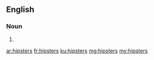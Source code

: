 ==English==

===Noun===
{{head|en|noun plural form}}

# {{plural of|hipster|lang=en}}

[[ar:hipsters]]
[[fr:hipsters]]
[[ku:hipsters]]
[[mg:hipsters]]
[[my:hipsters]]